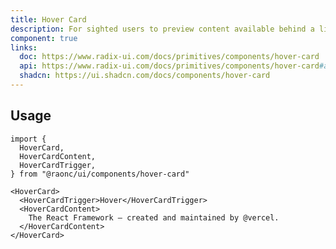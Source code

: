 ```yaml
---
title: Hover Card
description: For sighted users to preview content available behind a link.
component: true
links:
  doc: https://www.radix-ui.com/docs/primitives/components/hover-card
  api: https://www.radix-ui.com/docs/primitives/components/hover-card#api-reference
  shadcn: https://ui.shadcn.com/docs/components/hover-card
---
```


<ComponentPreview name="hover-card-demo" />

## Usage

```tsx
import {
  HoverCard,
  HoverCardContent,
  HoverCardTrigger,
} from "@raonc/ui/components/hover-card"
```

```tsx
<HoverCard>
  <HoverCardTrigger>Hover</HoverCardTrigger>
  <HoverCardContent>
    The React Framework – created and maintained by @vercel.
  </HoverCardContent>
</HoverCard>
```
